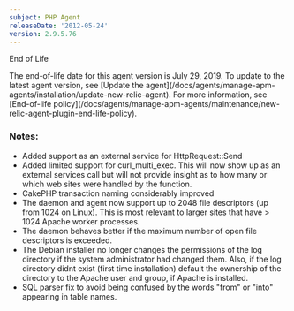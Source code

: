 ```yaml
---
subject: PHP Agent
releaseDate: '2012-05-24'
version: 2.9.5.76
---
```


End of Life

<Callout variant="important">
  The end-of-life date for this agent version is July 29, 2019. To update to the latest agent version, see [Update the agent](/docs/agents/manage-apm-agents/installation/update-new-relic-agent). For more information, see [End-of-life policy](/docs/agents/manage-apm-agents/maintenance/new-relic-agent-plugin-end-life-policy).
</Callout>

### Notes:

* Added support as an external service for HttpRequest::Send
* Added limited support for curl_multi_exec. This will now show up as an external services call but will not provide insight as to how many or which web sites were handled by the function.
* CakePHP transaction naming considerably improved
* The daemon and agent now support up to 2048 file descriptors (up from 1024 on Linux). This is most relevant to larger sites that have > 1024 Apache worker processes.
* The daemon behaves better if the maximum number of open file descriptors is exceeded.
* The Debian installer no longer changes the permissions of the log directory if the system administrator had changed them. Also, if the log directory didnt exist (first time installation) default the ownership of the directory to the Apache user and group, if Apache is installed.
* SQL parser fix to avoid being confused by the words "from" or "into" appearing in table names.
